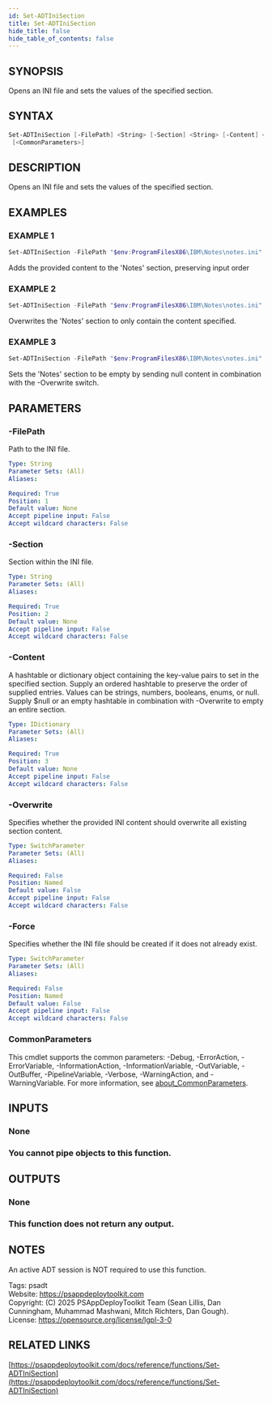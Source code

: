 ```yaml
---
id: Set-ADTIniSection
title: Set-ADTIniSection
hide_title: false
hide_table_of_contents: false
---
```


## SYNOPSIS

Opens an INI file and sets the values of the specified section.

## SYNTAX

```powershell
Set-ADTIniSection [-FilePath] <String> [-Section] <String> [-Content] <IDictionary> [-Overwrite] [-Force]
 [<CommonParameters>]
```

## DESCRIPTION

Opens an INI file and sets the values of the specified section.

## EXAMPLES

### EXAMPLE 1

```powershell
Set-ADTIniSection -FilePath "$env:ProgramFilesX86\IBM\Notes\notes.ini" -Section 'Notes' -Content ([ordered]@{'KeyFileName' = 'MyFile.ID'; 'KeyFileType' = 'ID'})
```

Adds the provided content to the 'Notes' section, preserving input order

### EXAMPLE 2

```powershell
Set-ADTIniSection -FilePath "$env:ProgramFilesX86\IBM\Notes\notes.ini" -Section 'Notes' -Content @{'KeyFileName' = 'MyFile.ID'} -Overwrite
```

Overwrites the 'Notes' section to only contain the content specified.

### EXAMPLE 3

```powershell
Set-ADTIniSection -FilePath "$env:ProgramFilesX86\IBM\Notes\notes.ini" -Section 'Notes' -Content $null -Overwrite
```

Sets the 'Notes' section to be empty by sending null content in combination with the -Overwrite switch.

## PARAMETERS

### -FilePath

Path to the INI file.

```yaml
Type: String
Parameter Sets: (All)
Aliases:

Required: True
Position: 1
Default value: None
Accept pipeline input: False
Accept wildcard characters: False
```

### -Section

Section within the INI file.

```yaml
Type: String
Parameter Sets: (All)
Aliases:

Required: True
Position: 2
Default value: None
Accept pipeline input: False
Accept wildcard characters: False
```

### -Content

A hashtable or dictionary object containing the key-value pairs to set in the specified section.
      Supply an ordered hashtable to preserve the order of supplied entries.
Values can be strings, numbers, booleans, enums, or null.
      Supply $null or an empty hashtable in combination with -Overwrite to empty an entire section.

```yaml
Type: IDictionary
Parameter Sets: (All)
Aliases:

Required: True
Position: 3
Default value: None
Accept pipeline input: False
Accept wildcard characters: False
```

### -Overwrite

Specifies whether the provided INI content should overwrite all existing section content.

```yaml
Type: SwitchParameter
Parameter Sets: (All)
Aliases:

Required: False
Position: Named
Default value: False
Accept pipeline input: False
Accept wildcard characters: False
```

### -Force

Specifies whether the INI file should be created if it does not already exist.

```yaml
Type: SwitchParameter
Parameter Sets: (All)
Aliases:

Required: False
Position: Named
Default value: False
Accept pipeline input: False
Accept wildcard characters: False
```

### CommonParameters

This cmdlet supports the common parameters: -Debug, -ErrorAction, -ErrorVariable, -InformationAction, -InformationVariable, -OutVariable, -OutBuffer, -PipelineVariable, -Verbose, -WarningAction, and -WarningVariable. For more information, see [about_CommonParameters](http://go.microsoft.com/fwlink/?LinkID=113216).

## INPUTS

### None

### You cannot pipe objects to this function.
## OUTPUTS

### None

### This function does not return any output.
## NOTES
An active ADT session is NOT required to use this function.

Tags: psadt<br />
Website: https://psappdeploytoolkit.com<br />
Copyright: (C) 2025 PSAppDeployToolkit Team (Sean Lillis, Dan Cunningham, Muhammad Mashwani, Mitch Richters, Dan Gough).<br />
License: https://opensource.org/license/lgpl-3-0

## RELATED LINKS

[https://psappdeploytoolkit.com/docs/reference/functions/Set-ADTIniSection](https://psappdeploytoolkit.com/docs/reference/functions/Set-ADTIniSection)
